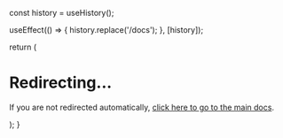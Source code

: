 ---
---


  const history = useHistory();
  
  useEffect(() => {
    history.replace('/docs');
  }, [history]);

  return (
    <div>
      <h1>Redirecting...</h1>
      <p>If you are not redirected automatically, <a href="/docs">click here to go to the main docs</a>.</p>
    </div>
  );
}

<ChainRedirect />

